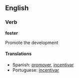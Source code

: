 ==English==

===Verb===
'''foster'''

Promote the development

====Translations====
*Spanish: [[promover]], [[incentivar]]
*Portuguese: [[incentivar]]